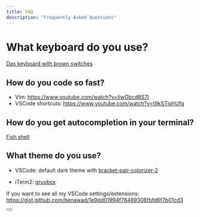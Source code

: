 ```yaml
---
title: FAQ
description: "Frequently Asked Questions"
---
```


# What keyboard do you use?

[Das keyboard with brown switches](https://www.daskeyboard.com/daskeyboard-4-professional/)

## How do you code so fast?

- Vim: https://www.youtube.com/watch?v=IiwGbcd8S7I
- VSCode shortcuts: https://www.youtube.com/watch?v=t9kSTiqhUfg

## How do you get autocompletion in your terminal?

[Fish shell](https://fishshell.com/)

## What theme do you use?

- VSCode: default dark theme with [bracket-pair-colorizer-2](https://marketplace.visualstudio.com/items?itemName=CoenraadS.bracket-pair-colorizer-2)

- iTerm2: [gruvbox](https://github.com/morhetz/gruvbox-contrib)

If you want to see all my VSCode settings/extensions: https://gist.github.com/benawad/1e9dd01994f78489306fbfd6f7b01cd3

<Button />
